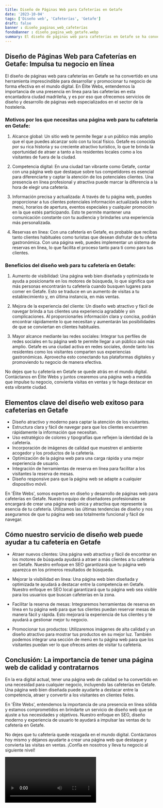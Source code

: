 ```yaml
---
title: Diseño de Páginas Web para Cafeterías en Getafe
date: '2023-10-04'
tags: ['Diseño web', 'Cafeterías', 'Getafe']
draft: false
banner : diseño_paginas_web_cafeterías
fondoBanner : diseño_pagina_web_getafe.webp
summary: El diseño de páginas web para cafeterías en Getafe se ha convertido en una herramienta imprescindible para desarrollar y promocionar tu negocio de forma efectiva en el mundo digital. En Élite Webs, entendemos la importancia de una presencia en línea para las cafeterías en esta encantadora ciudad madrileña, y es por eso que ofrecemos servicios de diseño y desarrollo de páginas web especializados en el sector de la hostelería.
---
```


## Diseño de Páginas Web para Cafeterías en Getafe: Impulsa tu negocio en línea

El diseño de páginas web para cafeterías en Getafe se ha convertido en una herramienta imprescindible para desarrollar y promocionar tu negocio de forma efectiva en el mundo digital. En Élite Webs, entendemos la importancia de una presencia en línea para las cafeterías en esta encantadora ciudad madrileña, y es por eso que ofrecemos servicios de diseño y desarrollo de páginas web especializados en el sector de la hostelería.

### Motivos por los que necesitas una página web para tu cafetería en Getafe:

1. Alcance global: Un sitio web te permite llegar a un público más amplio que el que puedes alcanzar solo con tu local físico. Getafe es conocida por su rica historia y su creciente atractivo turístico, lo que te brinda la oportunidad de atraer a tanto a los residentes locales como a los visitantes de fuera de la ciudad.

2. Competencia digital: En una ciudad tan vibrante como Getafe, contar con una página web que destaque sobre tus competidores es esencial para diferenciarte y captar la atención de los potenciales clientes. Una presencia en línea profesional y atractiva puede marcar la diferencia a la hora de elegir una cafetería.

3. Información precisa y actualizada: A través de tu página web, puedes proporcionar a tus clientes potenciales información actualizada sobre tu menú, horarios de apertura, eventos especiales y cualquier promoción en la que estés participando. Esto te permite mantener una comunicación constante con tu audiencia y brindarles una experiencia más personalizada.

4. Reservas en línea: Con una cafetería en Getafe, es probable que recibas tanto clientes habituales como turistas que desean disfrutar de tu oferta gastronómica. Con una página web, puedes implementar un sistema de reservas en línea, lo que facilita el proceso tanto para ti como para tus clientes.

### Beneficios del diseño web para tu cafetería en Getafe:

1. Aumento de visibilidad: Una página web bien diseñada y optimizada te ayuda a posicionarte en los motores de búsqueda, lo que significa que más personas encontrarán tu cafetería cuando busquen lugares para comer en Getafe. Esto se traduce en un aumento de visitas a tu establecimiento y, en última instancia, en más ventas.

2. Mejora de la experiencia del cliente: Un diseño web atractivo y fácil de navegar brinda a tus clientes una experiencia agradable y sin complicaciones. Al proporcionarles información clara y concisa, podrán encontrar rápidamente lo que necesitan y aumentarán las posibilidades de que se conviertan en clientes habituales.

3. Mayor alcance mediante las redes sociales: Integrar tus perfiles de redes sociales en tu página web te permite llegar a un público aún más amplio. Getafe es una ciudad activa en redes sociales, donde tanto los residentes como los visitantes comparten sus experiencias gastronómicas. Aprovecha esto conectando tus plataformas digitales y promoviendo tu negocio de manera efectiva.

No dejes que tu cafetería en Getafe se quede atrás en el mundo digital. Contáctanos en Élite Webs y juntos crearemos una página web a medida que impulse tu negocio, convierta visitas en ventas y te haga destacar en esta vibrante ciudad.

<GifSeo />

<Cta />

## Elementos clave del diseño web exitoso para cafeterías en Getafe

- Diseño atractivo y moderno para captar la atención de los visitantes.
- Estructura clara y fácil de navegar para que los clientes encuentren rápidamente la información que necesitan.
- Uso estratégico de colores y tipografías que reflejen la identidad de la cafetería.
- Incorporación de imágenes de calidad que muestren el ambiente acogedor y los productos de la cafetería.
- Optimización de la página web para una carga rápida y una mejor experiencia de usuario.
- Integración de herramientas de reserva en línea para facilitar a los visitantes la reserva de mesas.
- Diseño responsive para que la página web se adapte a cualquier dispositivo móvil.

En 'Élite Webs', somos expertos en diseño y desarrollo de páginas web para cafeterías en Getafe. Nuestro equipo de diseñadores profesionales se encargará de crear una página web única y atractiva que represente la esencia de tu cafetería. Utilizamos las últimas tendencias de diseño y nos aseguramos de que tu página web sea totalmente funcional y fácil de navegar.

## Cómo nuestro servicio de diseño web puede ayudar a tu cafetería en Getafe

- Atraer nuevos clientes: Una página web atractiva y fácil de encontrar en los motores de búsqueda ayudará a atraer a más clientes a tu cafetería en Getafe. Nuestro enfoque en SEO garantizará que tu página web aparezca en los primeros resultados de búsqueda.

- Mejorar la visibilidad en línea: Una página web bien diseñada y optimizada te ayudará a destacar entre la competencia en Getafe. Nuestro enfoque en SEO local garantizará que tu página web sea visible para los usuarios que buscan cafeterías en la zona.

- Facilitar la reserva de mesas: Integraremos herramientas de reserva en línea en tu página web para que tus clientes puedan reservar mesas de manera fácil y rápida. Esto mejorará la experiencia de tus clientes y te ayudará a gestionar mejor tu negocio.

- Promocionar tus productos: Utilizaremos imágenes de alta calidad y un diseño atractivo para mostrar tus productos en su mejor luz. También podemos integrar una sección de menú en tu página web para que los visitantes puedan ver lo que ofreces antes de visitar tu cafetería.

## Conclusión: La importancia de tener una página web de calidad y contratarnos

En la era digital actual, tener una página web de calidad se ha convertido en una necesidad para cualquier negocio, incluyendo las cafeterías en Getafe. Una página web bien diseñada puede ayudarte a destacar entre la competencia, atraer y convertir a los visitantes en clientes fieles.

En 'Élite Webs', entendemos la importancia de una presencia en línea sólida y estamos comprometidos en brindarte un servicio de diseño web que se ajuste a tus necesidades y objetivos. Nuestro enfoque en SEO, diseño moderno y experiencia de usuario te ayudará a impulsar las ventas de tu cafetería en Getafe.

No dejes que tu cafetería quede rezagada en el mundo digital. Contáctanos hoy mismo y déjanos ayudarte a crear una página web que destaque y convierta las visitas en ventas. ¡Confía en nosotros y lleva tu negocio al siguiente nivel!

<Video />

<CtaBot job='Cafeterías' city='Getafe'/>

<Gmaps query='Getafe+españa+maps' />